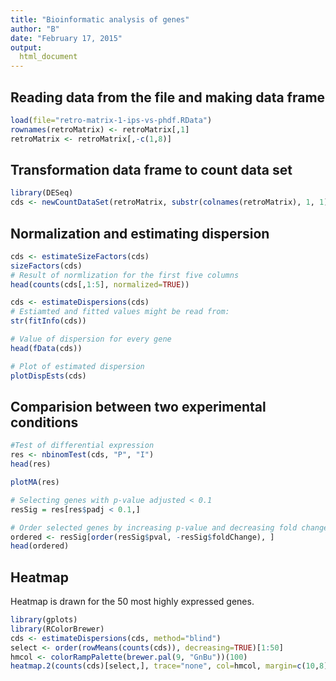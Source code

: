 ```yaml
---
title: "Bioinformatic analysis of genes"
author: "B"
date: "February 17, 2015"
output:
  html_document
---
```



## Reading data from the file and making data frame 

```r
load(file="retro-matrix-1-ips-vs-phdf.RData")
rownames(retroMatrix) <- retroMatrix[,1]
retroMatrix <- retroMatrix[,-c(1,8)]
```

## Transformation data frame to count data set

```r
library(DESeq)
cds <- newCountDataSet(retroMatrix, substr(colnames(retroMatrix), 1, 1))
```

## Normalization and estimating dispersion

```r
cds <- estimateSizeFactors(cds)
sizeFactors(cds) 
# Result of normlization for the first five columns
head(counts(cds[,1:5], normalized=TRUE))

cds <- estimateDispersions(cds)
# Estiamted and fitted values might be read from:
str(fitInfo(cds))

# Value of dispersion for every gene
head(fData(cds))

# Plot of estimated dispersion
plotDispEsts(cds)
```

## Comparision between two experimental conditions

```r
#Test of differential expression
res <- nbinomTest(cds, "P", "I")
head(res)

plotMA(res)
```

```r
# Selecting genes with p-value adjusted < 0.1
resSig = res[res$padj < 0.1,]

# Order selected genes by increasing p-value and decreasing fold change 
ordered <- resSig[order(resSig$pval, -resSig$foldChange), ]
head(ordered)

```

## Heatmap

Heatmap is drawn for the 50 most highly expressed genes.

```r
library(gplots)
library(RColorBrewer)
cds <- estimateDispersions(cds, method="blind")
select <- order(rowMeans(counts(cds)), decreasing=TRUE)[1:50]
hmcol <- colorRampPalette(brewer.pal(9, "GnBu"))(100)
heatmap.2(counts(cds)[select,], trace="none", col=hmcol, margin=c(10,8))
```

